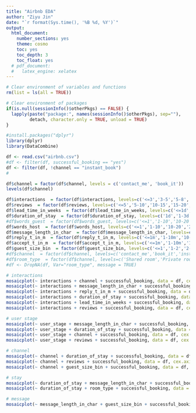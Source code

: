 ```yaml
---
title: "Airbnb EDA"
author: "Ziyu Jin"
date: "`r format(Sys.time(), '%B %d, %Y')`"
output:
  html_document:
    number_sections: yes
    theme: cosmo
    toc: yes
    toc_depth: 3
    toc_float: yes
  # pdf_document: 
  #   latex_engine: xelatex
---
```


```r
# Clear environment of variables and functions
rm(list = ls(all = TRUE)) 

# Clear environment of packages
if(is.null(sessionInfo()$otherPkgs) == FALSE) {
  lapply(paste("package:", names(sessionInfo()$otherPkgs), sep=""), 
         detach, character.only = TRUE, unload = TRUE)
}
```

```r
#install.packages("dplyr")
library(dplyr)
library(DataCombine)
```


```r
df <- read.csv("airbnb.csv")
#df <- filter(df, successful_booking == "yes")
df <- filter(df, !channel == "instant_book")
#
```

```r

df$channel = factor(df$channel, levels = c('contact_me', 'book_it'))
levels(df$channel)
```

```r
df$interactions  = factor(df$interactions, levels=c('<=3','3-5','5-8','8-10','10-15','15-20','20-25','25-30','>30'))
df$reviews  = factor(df$reviews, levels=c('<=5','5-10','10-15','15-20','20-30','30-50','50-100','100-200', '>200'))
df$lead_time_in_weeks  = factor(df$lead_time_in_weeks, levels=c('<=1d','1-3d','3d-1w','1-2w','2-3w','3-4w','4-5w','5-6w','6-7w','7-8w','8-10w','10-12w','3-4m','4-5m','5-6m','6-7m','7-8m','>8m'))
df$duration_of_stay  = factor(df$duration_of_stay, levels=c('1d','1-3d','3-5d','5-7d','7-10d','10-15d','15-20d','20-30d','>30d'))
#df$words_guest  = factor(df$words_guest, levels=c('<=1','1-10','10-20','20-50','50-100','100-200','>200'))
df$words_host  = factor(df$words_host, levels=c('<=1','1-10','10-20','20-30','30-40','40-50','50-60','60-70','70-80','80-90','90-100','100-120','120-140','140-160','160-180','180-200','200-220','220-250','>250'))
df$message_length_in_char  = factor(df$message_length_in_char, levels=c('<=1','1-20','20-50','50-100','100-150','150-200','200-250','250-300','300-400','400-500','>500'))
df$reply_t_in_m  = factor(df$reply_t_in_m, levels=c('<=1m','1-10m','10-30m','30m-1h','1h-3h','3-6h','6-12h','12-24h','1-2d','>2d'))
df$accept_t_in_m  = factor(df$accept_t_in_m, levels=c('<=1m','1-10m','10-30m','30m-1h','1h-3h','3-6h','6-12h','12-24h','1-2d','>2d'))
df$guest_size_bin  = factor(df$guest_size_bin, levels=c('<=1','1-2','2-4','4-6','6-8','8-10','>10'))
#df$channel  = factor(df$channel, levels=c('contact_me','book_it','instant_book'))
#df$room_type  = factor(df$channel, levels=c('Shared room','Private room','Entire home/apt'))
#df <- DropNA(df, Var="room_type", message = TRUE)

```


```r
# interactions
mosaicplot(~ interactions + channel + successful_booking, data = df, cex.axis = 0.85, color = TRUE)
mosaicplot(~ interactions + message_length_in_char + successful_booking, data = df, cex.axis = 0.85, color = TRUE)
mosaicplot(~ interactions + reply_t_in_m + successful_booking, data = df, cex.axis = 0.85, color = TRUE)
mosaicplot(~ interactions + duration_of_stay + successful_booking, data = df, cex.axis = 0.85, color = TRUE)
mosaicplot(~ interactions + lead_time_in_weeks + successful_booking, data = df, cex.axis = 0.85, color = TRUE)
mosaicplot(~ interactions + reviews + successful_booking, data = df, cex.axis = 0.85, color = TRUE)
```


```r
# user stage
mosaicplot(~ user_stage + message_length_in_char + successful_booking, data = df, cex.axis = 0.85, color = TRUE)
mosaicplot(~ user_stage + duration_of_stay + successful_booking, data = df, cex.axis = 0.85, color = TRUE)
mosaicplot(~ user_stage + channel + successful_booking, data = df, cex.axis = 0.85, color = TRUE)
mosaicplot(~ user_stage + reviews + successful_booking, data = df, cex.axis = 0.85, color = TRUE)
```

```r
# channel 
mosaicplot(~ channel + duration_of_stay + successful_booking, data = df, cex.axis = 0.85, color = TRUE)
mosaicplot(~ channel + reviews + successful_booking, data = df, cex.axis = 0.85, color = TRUE)
mosaicplot(~ channel + guest_size_bin + successful_booking, data = df, cex.axis = 0.85, color = TRUE)
```


```r
# stay
mosaicplot(~ duration_of_stay + message_length_in_char + successful_booking, data = df, cex.axis = 0.85, color = TRUE)
mosaicplot(~ duration_of_stay + room_type + successful_booking, data = df, cex.axis = 0.85, color = TRUE)
```

```r
# message
mosaicplot(~ message_length_in_char + guest_size_bin + successful_booking, data = df, cex.axis = 0.85, color = TRUE)
```






























